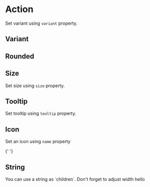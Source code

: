 
<Meta title="Components/Action" component={Action} />

# Action

<Description>Set variant using `variant` property.</Description>

## Variant

<Canvas>
  <Story name="variant" args={{}}>
    <Action name="lock" variant="link" m={1} />
    <Action name="lock" variant="primary" m={1} />
    <Action name="lock" variant="action" m={1} />
    <Action name="lock" variant="secondary" m={1} />
    <Action name="lock" variant="secondary-bordered" m={1} />
    <Action name="lock" variant="success" m={1} />
    <Action name="lock" variant="success-bordered" m={1} />
    <Action name="lock" variant="success-soft-bordered" m={1} />
    <Action name="lock" variant="delete" m={1} />
    <Action name="lock" variant="delete-bordered" m={1} />
    <Action name="lock" variant="delete-soft-bordered" m={1} />
  </Story>
</Canvas>

## Rounded

<Canvas>
  <Story name="rounded" args={{}}>
    <Action name="lock" variant="primary" m={1} rounded={true} />
    <Action name="lock" variant="action" m={1} rounded={true} />
    <Action name="lock" variant="secondary" m={1} rounded={true} />
    <Action name="lock" variant="secondary-bordered" m={1} rounded={true} />
  </Story>
</Canvas>

## Size

<Description>Set size using `size` property.</Description>

<Canvas>
  <Story name="size" args={{}}>
    <Action name="lock" size={25} variant="link" m={1} />
    <Action name="lock" size={10} variant="primary" m={1} />
  </Story>
</Canvas>

## Tooltip

<Description>Set tooltip using `tooltip` property.</Description>

<Canvas>
  <Story name="tooltip" args={{}}>
    <Action name="lock" variant="link" m={1} tooltip="I am locked" />
  </Story>
</Canvas>

## Icon

<Description>Set an icon using `name` property</Description>

<Canvas>
  <Story name="icon" args={{}}>
    <Action name="eye" variant="secondary-bordered" m={1} />
    <Action name="cancel" variant="delete-soft-bordered" m={1} />{' '}
  </Story>
</Canvas>

## String

<Description>
  You can use a string as `children`. Don't forget to adjust width
</Description>

<Canvas>
  <Story name="string" args={{}}>
    <Action variant="secondary-bordered" width={72} m={1}>
      hello
    </Action>
  </Story>
</Canvas>
